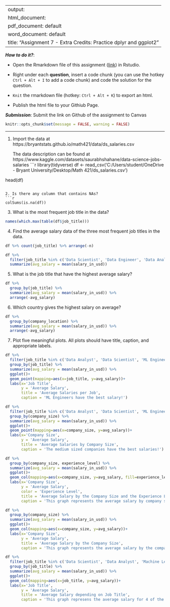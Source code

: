 
---
output: 
  html_document:
  pdf_document: default
  word_document: default
title: "Assignment 7 - Extra Credits: Practice dplyr and ggplot2"
---

***How to do it?***: 

- Open the Rmarkdown file of this assignment ([link](assignment7_extra_credits.Rmd)) in Rstudio. 

- Right under each **question**, insert  a code chunk (you can use the hotkey `Ctrl + Alt + I` to add a code chunk) and code the solution for the question. 

- `Knit` the rmarkdown file (hotkey: `Ctrl + Alt + K`) to export an html.  

-  Publish the html file to your Githiub Page. 

***Submission***: Submit the link on Github of the assignment to Canvas



```r
knitr::opts_chunk$set(message = FALSE, warning = FALSE)
```


-------

1. Import the data at https://bryantstats.github.io/math421/data/ds_salaries.csv

    The data description can be found at https://www.kaggle.com/datasets/saurabhshahane/data-science-jobs-salaries
```r
library(tidyverse)
df <- read_csv('C:/Users/student/OneDrive - Bryant University/Desktop/Math 421/ds_salaries.csv')

head(df)
```

2. Is there any column that contains NAs?
```r
colSums(is.na(df))
```

3. What is the most frequent job title in the data?  
```r
names(which.max(table(df$job_title)))
```

4. Find the average salary data of the three most frequent job titles in the data. 
```r
df %>% count(job_title) %>% arrange(-n)
```
```r
df %>% 
  filter(job_title %in% c('Data Scientist', 'Data Engineer', 'Data Analyst')) %>%
  summarize(avg_salary = mean(salary_in_usd))
```

5. What is the job title that have the highest average salary?
```r
df %>% 
  group_by(job_title) %>%
  summarize(avg_salary = mean(salary_in_usd)) %>%
  arrange(-avg_salary)
```

6. Which country gives the highest salary on average? 
```r
df %>% 
  group_by(company_location) %>%
  summarize(avg_salary = mean(salary_in_usd)) %>%
  arrange(-avg_salary)
```

7. Plot five meaningful plots. All plots should have title, caption, and appropriate labels.
```r
df %>% 
  filter(job_title %in% c('Data Analyst', 'Data Scientist', 'ML Engineer')) %>%
  group_by(job_title) %>%
  summarize(avg_salary = mean(salary_in_usd)) %>% 
  ggplot()+ 
  geom_point(mapping=aes(x=job_title, y=avg_salary))+
  labs(x='Job Title', 
       y = 'Average Salary', 
       title = 'Average Salaries per Job', 
       caption = 'ML Engineers have the best salary!')
```
```r
df %>% 
  filter(job_title %in% c('Data Analyst', 'Data Scientist', 'ML Engineer')) %>%
  group_by(company_size) %>%
  summarize(avg_salary = mean(salary_in_usd)) %>% 
  ggplot()+ 
  geom_point(mapping=aes(x=company_size, y=avg_salary))+
  labs(x='Company Size', 
       y = 'Average Salary', 
       title = 'Average Salaries by Company Size', 
       caption = 'The medium sized companies have the best salaries!')
```
```r
df %>%
  group_by(company_size, experience_level) %>% 
  summarize(avg_salary = mean(salary_in_usd)) %>%
  ggplot()+ 
  geom_col(mapping=aes(x=company_size, y=avg_salary, fill=experience_level))+
  labs(x='Company Size', 
       y = 'Average Salary',
       color = 'Experience Level',
       title = 'Average Salary by the Company Size and the Experience Level', 
       caption = 'This graph represents the average salary by company size and experience level.')
```
```r
df %>%
  group_by(company_size) %>% 
  summarize(avg_salary = mean(salary_in_usd)) %>%
  ggplot()+ 
  geom_col(mapping=aes(x=company_size, y=avg_salary))+
  labs(x='Company Size', 
       y = 'Average Salary',
       title = 'Average Salary by the Company Size', 
       caption = 'This graph represents the average salary by the company size.')
```
```r
df %>%
  filter(job_title %in% c('Data Scientist', 'Data Analyst', 'Machine Learning Engineer', 'Research Scientist')) %>% 
  group_by(job_title) %>% 
  summarize(avg_salary = mean(salary_in_usd)) %>%
  ggplot()+ 
  geom_col(mapping=aes(x=job_title, y=avg_salary))+
  labs(x='Job Title', 
       y = 'Average Salary',
       title = 'Average Salary depending on Job Title', 
       caption = 'This graph represens the average salary for 4 of the top job titles with the highest average salary in USD.')
```


